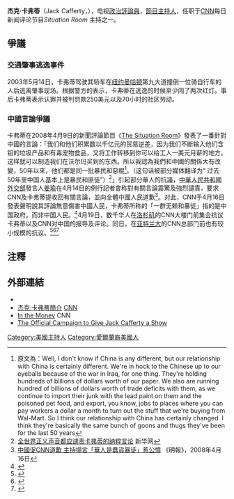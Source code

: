 {{Link style|time=2015-12-12T02:12:51+00:00}}
{{Infobox Celebrity
<!-- Only freely-licensed images may be used to depict living people.  See [[WP:NONFREE|WP:NONFREE]].  -->
| name        = 杰克·卡弗蒂
| birth_date  = {{birth date and age|1942|12|14}}
| birth_place = {{Flag|United States|1912}}[[伊利諾州|伊利諾州]][[芝加哥|芝加哥]]|
| death_date  = 
| death_place = 
| occupation  = [[評論家|評論家]] 
| salary      = 
| networth    = 
| website     = 
| footnotes   = 
}}
'''杰克·卡弗蒂'''（Jack Cafferty，{{bd|1942年|12月14日|}}），电视[[政治|政治]][[評論員|評論員]]，[[節目主持人|節目主持人]]，任职于[[CNN|CNN]]每日新闻评论节目''Situation Room'' 主持之一。

==爭議==
===交通肇事逃逸事件===
2003年5月14日，卡弗蒂驾驶其轿车在[[纽约|纽约]][[曼哈顿|曼哈顿]]第九大道撞倒一位骑自行车的人后逃离肇事现场。根据警方的表示，卡弗蒂在逃逸的时候至少闯了两次红灯。事后卡弗蒂表示认罪并被判罚款250美元以及70小时的社区劳动。
===中國言論爭議===
卡弗蒂在2008年4月9日的新聞評論節目《[[:en:The_Situation_Room|The Situation Room]]》發表了一番針對中國的言論：「我们和他们积累数以千亿元的贸易逆差，因为我们不断输入他们含铅的垃圾产品和有毒宠物食品，又将工作转移到你可以给工人一美元月薪的地方。这样就可以制造我们在沃尔玛买到的东西。所以我認為我們和中國的關係大有改變，50年以來，他们都是同一批暴民和惡棍<ref>原文為：Well, I don't know if China is any different, but our relationship with China is certainly different. We're in hock to the Chinese up to our eyeballs because of the war in Iraq, for one thing. They're holding hundreds of billions of dollars worth of our paper. We also are running hundred of billions of dollars worth of trade deficits with them, as we continue to import their junk with the lead paint on them and the poisoned pet food, and export, you know, jobs to places where you can pay workers a dollar a month to turn out the stuff that we're buying from Wal-Mart. So I think our relationship with China has certainly changed. I think they're basically the same bunch of goons and thugs they've been for the last 50 years</ref>。（这句话被部分媒体翻译为“
过去50年里中国人基本上是暴民和匪徒”）<ref>[http://news.xinhuanet.com/comments/2008-04/15/content_7983599.htm 全世界正义声音都应谴责卡弗蒂的纳粹言论] {{Wayback|url=http://news.xinhuanet.com/comments/2008-04/15/content_7983599.htm |date=20090330105723 }}新华网</ref>」引起部分華人的抗議，[[中華人民共和國|中華人民共和國]][[中華人民共和國外交部|外交部]]發言人[[姜瑜|姜瑜]]在4月14日的例行記者會称對有關言論震驚及強烈譴責，要求CNN及卡弗蒂提收回有關言論，並向全體中國人民道歉<ref>[http://hk.news.yahoo.com/080415/12/2sfj2.html 中國促CNN道歉 主持揚言「華人是蠢貨暴徒」惹公憤] {{webarchive|url=https://web.archive.org/web/20080420042416/http://hk.news.yahoo.com/080415/12/2sfj2.html |date=2008-04-20 }}《明報》，2008年4月16日</ref>。对此，CNN于4月16日發表聲明說其評論無意傷害中國人民，卡弗蒂所称的「一群无赖和暴徒」指的是中国政府，而非中国人民。<ref>{{cite news| url =http://news.bbc.co.uk/chinese/simp/hi/newsid_7350000/newsid_7350100/7350186.stm| title =CNN：“辱华”评论无意冒犯中国人| publisher =英國廣播公司| date =2008-04-16| accessdate =2008-04-16| archive-date =2008-04-22| archive-url =https://web.archive.org/web/20080422025110/http://news.bbc.co.uk/chinese/simp/hi/newsid_7350000/newsid_7350100/7350186.stm| dead-url =no}}</ref>4月19日，数千华人在[[洛杉矶|洛杉矶]]的CNN大楼门前集会抗议卡弗蒂以及CNN对中国的报导及评论。同日，在[[亚特兰大|亚特兰大]]的CNN总部门前也有较小规模的抗议。<ref>{{Cite web |url=http://www.latimes.com/news/local/la-me-cnn20apr20,0,2778839.story |title=存档副本 |access-date=2008-04-20 |archive-date=2008-05-16 |archive-url=https://web.archive.org/web/20080516213814/http://www.latimes.com/news/local/la-me-cnn20apr20,0,2778839.story |dead-url=no }}</ref><ref>{{Cite web |url=http://news.yahoo.com/s/afp/20080419/ts_alt_afp/chinaunrestrightsmediacnnprotest_080419232839 |title=存档副本 |access-date=2008-04-20 |archive-date=2008-04-25 |archive-url=https://web.archive.org/web/20080425095656/http://news.yahoo.com/s/afp/20080419/ts_alt_afp/chinaunrestrightsmediacnnprotest_080419232839 |dead-url=no }}</ref><ref>{{cite web |url=http://cbs5.com/local/McCafferty.CNN.China.2.703955.html |title=存档副本 |accessdate=2008-04-20 |deadurl=yes |archiveurl=https://web.archive.org/web/20080420215558/http://cbs5.com/local/McCafferty.CNN.China.2.703955.html |archivedate=2008-04-20 }}</ref>

==注釋==
{{reflist}}

==外部連結== 
{{wikiquote}}
* {{imdb|0128417}} 
* [http://www.cnn.com/CNN/anchors_reporters/cafferty.jack.html 杰克·卡弗蒂簡介] {{Wayback|url=http://www.cnn.com/CNN/anchors_reporters/cafferty.jack.html |date=20060219092027 }} [[CNN|CNN]] 
* [http://money.cnn.com/ontv/inthemoney/ In the Money] {{Wayback|url=http://money.cnn.com/ontv/inthemoney/ |date=20060208032102 }} CNN
* [https://web.archive.org/web/20080417101106/http://www.givecaffertyashow.com/ The Official Campaign to Give Jack Cafferty a Show]

{{Authority control}}
{{DEFAULTSORT: Cafferty, Jack}}
[[Category:美國主持人|Category:美國主持人]]
[[Category:愛爾蘭裔美國人|Category:愛爾蘭裔美國人]]
